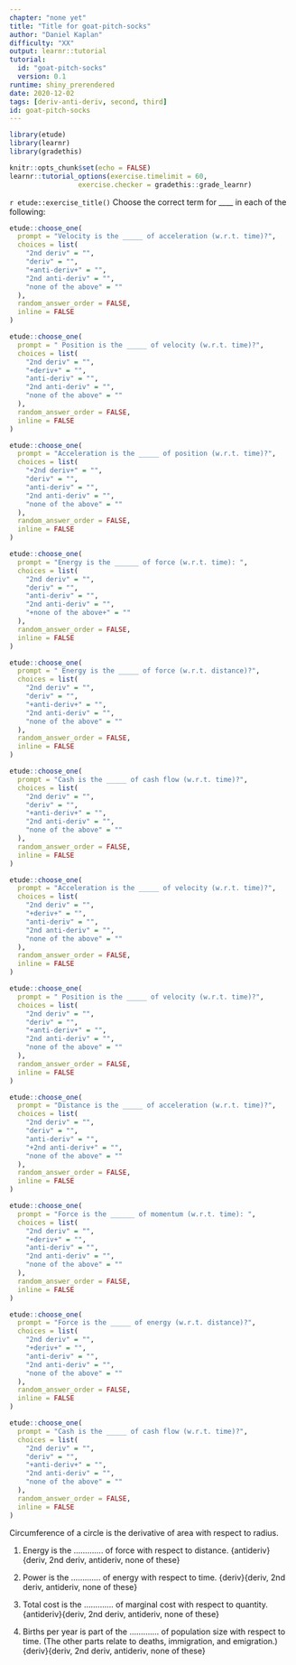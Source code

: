 ```yaml
---
chapter: "none yet"
title: "Title for goat-pitch-socks"
author: "Daniel Kaplan"
difficulty: "XX"
output: learnr::tutorial
tutorial:
  id: "goat-pitch-socks"
  version: 0.1
runtime: shiny_prerendered
date: 2020-12-02 
tags: [deriv-anti-deriv, second, third]
id: goat-pitch-socks
---
```


```r
library(etude)
library(learnr)
library(gradethis)

knitr::opts_chunk$set(echo = FALSE)
learnr::tutorial_options(exercise.timelimit = 60, 
                 exercise.checker = gradethis::grade_learnr)
```


`r etude::exercise_title()` Choose the correct term for ____ in each of the following:


```r
etude::choose_one(
  prompt = "Velocity is the _____ of acceleration (w.r.t. time)?",
  choices = list(
    "2nd deriv" = "",
    "deriv" = "",
    "+anti-deriv+" = "",
    "2nd anti-deriv" = "",
    "none of the above" = ""
  ),
  random_answer_order = FALSE,
  inline = FALSE
)
```

```r
etude::choose_one(
  prompt = " Position is the _____ of velocity (w.r.t. time)?",
  choices = list(
    "2nd deriv" = "",
    "+deriv+" = "",
    "anti-deriv" = "",
    "2nd anti-deriv" = "",
    "none of the above" = ""
  ),
  random_answer_order = FALSE,
  inline = FALSE
)
```



```r
etude::choose_one(
  prompt = "Acceleration is the _____ of position (w.r.t. time)?",
  choices = list(
    "+2nd deriv+" = "",
    "deriv" = "",
    "anti-deriv" = "",
    "2nd anti-deriv" = "",
    "none of the above" = ""
  ),
  random_answer_order = FALSE,
  inline = FALSE
)
```



```r
etude::choose_one(
  prompt = "Energy is the ______ of force (w.r.t. time): ",
  choices = list(
    "2nd deriv" = "",
    "deriv" = "",
    "anti-deriv" = "",
    "2nd anti-deriv" = "",
    "+none of the above+" = ""
  ),
  random_answer_order = FALSE,
  inline = FALSE
)
```


```r
etude::choose_one(
  prompt = " Energy is the _____ of force (w.r.t. distance)?",
  choices = list(
    "2nd deriv" = "",
    "deriv" = "",
    "+anti-deriv+" = "",
    "2nd anti-deriv" = "",
    "none of the above" = ""
  ),
  random_answer_order = FALSE,
  inline = FALSE
)
```


```r
etude::choose_one(
  prompt = "Cash is the _____ of cash flow (w.r.t. time)?",
  choices = list(
    "2nd deriv" = "",
    "deriv" = "",
    "+anti-deriv+" = "",
    "2nd anti-deriv" = "",
    "none of the above" = ""
  ),
  random_answer_order = FALSE,
  inline = FALSE
)
```


```r
etude::choose_one(
  prompt = "Acceleration is the _____ of velocity (w.r.t. time)?",
  choices = list(
    "2nd deriv" = "",
    "+deriv+" = "",
    "anti-deriv" = "",
    "2nd anti-deriv" = "",
    "none of the above" = ""
  ),
  random_answer_order = FALSE,
  inline = FALSE
)
```

```r
etude::choose_one(
  prompt = " Position is the _____ of velocity (w.r.t. time)?",
  choices = list(
    "2nd deriv" = "",
    "deriv" = "",
    "+anti-deriv+" = "",
    "2nd anti-deriv" = "",
    "none of the above" = ""
  ),
  random_answer_order = FALSE,
  inline = FALSE
)
```



```r
etude::choose_one(
  prompt = "Distance is the _____ of acceleration (w.r.t. time)?",
  choices = list(
    "2nd deriv" = "",
    "deriv" = "",
    "anti-deriv" = "",
    "+2nd anti-deriv+" = "",
    "none of the above" = ""
  ),
  random_answer_order = FALSE,
  inline = FALSE
)
```



```r
etude::choose_one(
  prompt = "Force is the ______ of momentum (w.r.t. time): ",
  choices = list(
    "2nd deriv" = "",
    "+deriv+" = "",
    "anti-deriv" = "",
    "2nd anti-deriv" = "",
    "none of the above" = ""
  ),
  random_answer_order = FALSE,
  inline = FALSE
)
```


```r
etude::choose_one(
  prompt = "Force is the _____ of energy (w.r.t. distance)?",
  choices = list(
    "2nd deriv" = "",
    "+deriv+" = "",
    "anti-deriv" = "",
    "2nd anti-deriv" = "",
    "none of the above" = ""
  ),
  random_answer_order = FALSE,
  inline = FALSE
)
```


```r
etude::choose_one(
  prompt = "Cash is the _____ of cash flow (w.r.t. time)?",
  choices = list(
    "2nd deriv" = "",
    "deriv" = "",
    "+anti-deriv+" = "",
    "2nd anti-deriv" = "",
    "none of the above" = ""
  ),
  random_answer_order = FALSE,
  inline = FALSE
)
```

Circumference of a circle is the derivative of area with respect to radius.

1. Energy is the ............. of force with respect to distance. {antideriv}{deriv, 2nd deriv, antideriv, none of these}

2. Power is the ............. of energy with respect to time. {deriv}{deriv, 2nd deriv, antideriv, none of these}

3. Total cost is the ............. of marginal cost with respect to quantity. {antideriv}{deriv, 2nd deriv, antideriv, none of these}

4. Births per year is part of the ............. of population size with respect to time. (The other parts relate to deaths, immigration, and emigration.)
{deriv}{deriv, 2nd deriv, antideriv, none of these}



